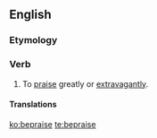 ==English==

===Etymology===
{{prefix|be|praise}}

===Verb===
{{en-verb|beprais|es}}

# {{context|transitive|lang=en}} To [[praise]] greatly or [[extravagant]]ly.

====Translations====
{{trans-top|to praise greatly or extravagantly}}
{{trans-mid}}
{{trans-bottom}}

[[ko:bepraise]]
[[te:bepraise]]